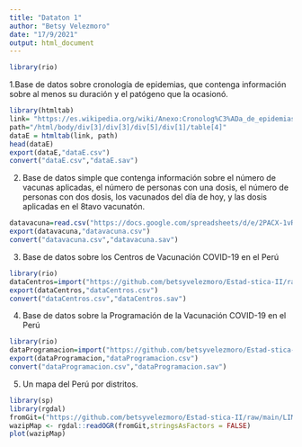 ---
title: "Dataton 1"
author: "Betsy Velezmoro"
date: "17/9/2021"
output: html_document
---

```{r}
library(rio) 
```

1.Base de datos sobre cronología de epidemias, que contenga información sobre al menos su duración y el patógeno que la ocasionó. 

```{r}
library(htmltab)
link= "https://es.wikipedia.org/wiki/Anexo:Cronolog%C3%ADa_de_epidemias"
path="/html/body/div[3]/div[3]/div[5]/div[1]/table[4]"
dataE = htmltab(link, path)
head(dataE)
export(dataE,"dataE.csv")
convert("dataE.csv","dataE.sav")

```

2. Base de datos simple que contenga información sobre el número de vacunas aplicadas, el número de personas con una dosis, el número de personas con dos dosis, los vacunados del día de hoy, y las dosis aplicadas en el 8tavo vacunatón.

```{r}
datavacuna=read.csv("https://docs.google.com/spreadsheets/d/e/2PACX-1vR15tDhuMeXwK9PGKqc7yKAb9VlAsKijIxeObq0ybHNGXToUX-VE9c6u1TtCiLDzQzr-I2xqW4fFQ1Q/pub?gid=0&single=true&output=csv")
export(datavacuna,"datavacuna.csv")
convert("datavacuna.csv","datavacuna.sav")
```

3. Base de datos sobre los Centros de Vacunación COVID-19 en el Perú
```{r}
library(rio) 
dataCentros=import("https://github.com/betsyvelezmoro/Estad-stica-II/raw/main/TB_CENTRO_VACUNACION.csv")
export(dataCentros,"dataCentros.csv")
convert("dataCentros.csv","dataCentros.sav")
```


4. Base de datos sobre la Programación de la Vacunación COVID-19 en el Perú
```{r}
library(rio) 
dataProgramacion=import("https://github.com/betsyvelezmoro/Estad-stica-II/raw/main/TB_PROGRAMACION_VACUNAS.csv")
export(dataProgramacion,"dataProgramacion.csv")
convert("dataProgramacion.csv","dataProgramacion.sav")
```

5. Un mapa del Perú por distritos.

```{r}
library(sp)
library(rgdal)
fromGit=("https://github.com/betsyvelezmoro/Estad-stica-II/raw/main/LIMITE_DISTRITAL_2020_INEI_geogpsperu_juansuyo_931381206.json")
wazipMap <- rgdal::readOGR(fromGit,stringsAsFactors = FALSE)
plot(wazipMap)
```



